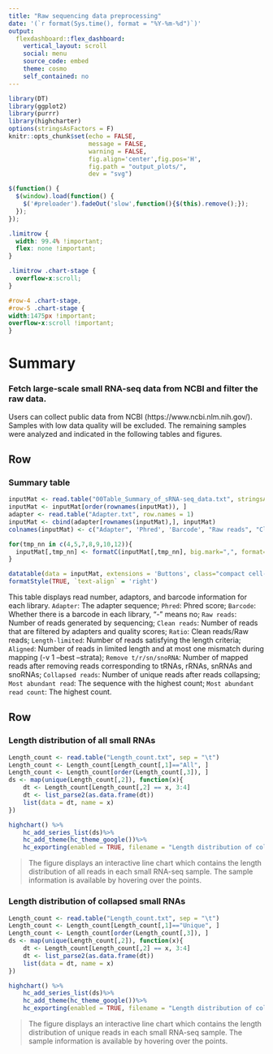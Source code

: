 ```yaml
---
title: "Raw sequencing data preprocessing"
date: '(`r format(Sys.time(), format = "%Y-%m-%d")`)'
output:
  flexdashboard::flex_dashboard:
    vertical_layout: scroll
    social: menu
    source_code: embed
    theme: cosmo
    self_contained: no
---
```


```r
library(DT)
library(ggplot2)
library(purrr)
library(highcharter)
options(stringsAsFactors = F)
knitr::opts_chunk$set(echo = FALSE, 
                      message = FALSE,
                      warning = FALSE,
                      fig.align='center',fig.pos='H',
                      fig.path = "output_plots/",
                      dev = "svg")
```

<div id="preloader"></div>

```js
$(function() {
  $(window).load(function() {
    $('#preloader').fadeOut('slow',function(){$(this).remove();});
  });
});
```

```css
.limitrow {
  width: 99.4% !important;
  flex: none !important;
}

.limitrow .chart-stage {
  overflow-x:scroll;
}

#row-4 .chart-stage,
#row-5 .chart-stage {
width:1475px !important;
overflow-x:scroll !important;
}
```

Summary  {data-orientation=rows data-icon="fa-table"}
=====================================

### Fetch large-scale small RNA-seq data from NCBI and filter the raw data.
Users can collect public data from NCBI (https://www.ncbi.nlm.nih.gov/). Samples with low data quality will be excluded. The remaining samples were analyzed and indicated in the following tables and figures.

Row {data-width=850}
--------------------------------------

### Summary table {.limitrow}
```r
inputMat <- read.table("00Table_Summary_of_sRNA-seq_data.txt", stringsAsFactors = F, sep = "\t", row.names = 1)
inputMat <- inputMat[order(rownames(inputMat)), ]
adapter <- read.table("Adapter.txt", row.names = 1)
inputMat <- cbind(adapter[rownames(inputMat),], inputMat)
colnames(inputMat) <- c("Adapter", 'Phred', 'Barcode', "Raw reads", "Clean reads", "Ratio(%)", "Length limited", "Aligned", "Remove t/r/sn/snoRNA", "Collapsed reads","Most abundant read", "Most abundant read count")

for(tmp_nn in c(4,5,7,8,9,10,12)){
  inputMat[,tmp_nn] <- formatC(inputMat[,tmp_nn], big.mark=",", format="d")
}

datatable(data = inputMat, extensions = 'Buttons', class="compact cell-border", options = list( dom = "Blfrtip", buttons = list("copy",list(extend = "collection", buttons = c("csv", "excel", "pdf"), text = "Download") ),lengthMenu = list( c(10, 20, -1), c(10, 20, "All") ), pageLength = 10, autoWidth = TRUE), rownames = TRUE)%>%
formatStyle(TRUE, `text-align` = 'right')
```

<p style="font-size:14px;"> This table displays read number, adaptors, and barcode information for each library. `Adapter`: The adapter sequence; `Phred`: Phred score; `Barcode`: Whether there is a barcode in each library, "-" means no; `Raw reads`: Number of reads generated by sequencing; `Clean reads`: Number of reads that are filtered by adapters and quality scores; `Ratio`: Clean reads/Raw reads; `Length-limited`: Number of reads satisfying the length criteria; `Aligned`: Number of reads in limited length and at most one mismatch during mapping (-v 1 --best --strata); `Remove t/r/sn/snoRNA`: Number of mapped reads after removing reads corresponding to tRNAs, rRNAs, snRNAs and snoRNAs; `Collapsed reads`: Number of unique reads after reads collapsing; `Most abundant read`: The sequence with the highest count; `Most abundant read count`: The highest count. </p>

Row {data-width=850}
--------------------------------------

### Length distribution of all small RNAs

```r
Length_count <- read.table("Length_count.txt", sep = "\t")
Length_count <- Length_count[Length_count[,1]=="All", ]
Length_count <- Length_count[order(Length_count[,3]), ]
ds <- map(unique(Length_count[,2]), function(x){
    dt <- Length_count[Length_count[,2] == x, 3:4]
    dt <- list_parse2(as.data.frame(dt))
    list(data = dt, name = x)
})

highchart() %>% 
    hc_add_series_list(ds)%>%
    hc_add_theme(hc_theme_google())%>%
    hc_exporting(enabled = TRUE, filename = "Length distribution of collapsed small RNAs")

```

> The figure displays an interactive line chart which contains the length distribution of all reads in each small RNA-seq sample. The sample information is available by hovering over the points.

### Length distribution of collapsed small RNAs

```r
Length_count <- read.table("Length_count.txt", sep = "\t")
Length_count <- Length_count[Length_count[,1]=="Unique", ]
Length_count <- Length_count[order(Length_count[,3]), ]
ds <- map(unique(Length_count[,2]), function(x){
    dt <- Length_count[Length_count[,2] == x, 3:4]
    dt <- list_parse2(as.data.frame(dt))
    list(data = dt, name = x)
})

highchart() %>% 
    hc_add_series_list(ds)%>%
    hc_add_theme(hc_theme_google())%>%
    hc_exporting(enabled = TRUE, filename = "Length distribution of collapsed small RNAs")

```

> The figure displays an interactive line chart which contains the length distribution of unique reads in each small RNA-seq sample. The sample information is available by hovering over the points.
